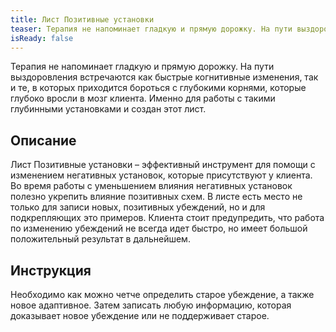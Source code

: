 ```yaml
---
title: Лист Позитивные установки
teaser: Терапия не напоминает гладкую и прямую дорожку. На пути выздоровления встречаются как быстрые когнитивные изменения, так и те, в которых приходится бороться с глубокими корнями, которые глубоко вросли в мозг клиента. Именно для работы с такими глубинными установками и создан этот лист.
isReady: false
---
```


Терапия не напоминает гладкую и прямую дорожку. На пути выздоровления встречаются как быстрые когнитивные изменения, так и те, в которых приходится бороться с глубокими корнями, которые глубоко вросли в мозг клиента. Именно для работы с такими глубинными установками и создан этот лист.

## Описание

Лист Позитивные установки – эффективный инструмент для помощи с
изменением негативных установок, которые присутствуют у клиента. Во
время работы с уменьшением влияния негативных установок полезно укрепить
влияние позитивных схем. В листе есть место не только для записи новых,
позитивных убеждений, но и для подкрепляющих это примеров. Клиента стоит
предупредить, что работа по изменению убеждений не всегда идет быстро,
но имеет большой положительный результат в дальнейшем.

## Инструкция

Необходимо как можно четче определить старое убеждение, а также новое
адаптивное. Затем записать любую информацию, которая доказывает новое
убеждение или не поддерживает старое.
